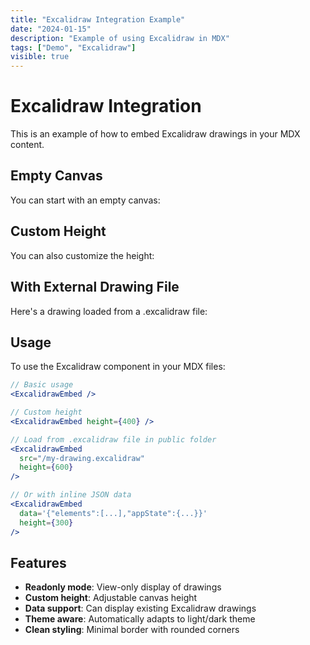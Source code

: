```yaml
---
title: "Excalidraw Integration Example"
date: "2024-01-15"
description: "Example of using Excalidraw in MDX"
tags: ["Demo", "Excalidraw"]
visible: true
---
```


# Excalidraw Integration

This is an example of how to embed Excalidraw drawings in your MDX content.

## Empty Canvas

You can start with an empty canvas:

<ExcalidrawEmbed height={300} />

## Custom Height

You can also customize the height:

<ExcalidrawEmbed height={500} />

## With External Drawing File

Here's a drawing loaded from a .excalidraw file:

<ExcalidrawEmbed height={600} src="/test.excalidraw" />

## Usage

To use the Excalidraw component in your MDX files:

```jsx
// Basic usage
<ExcalidrawEmbed />

// Custom height
<ExcalidrawEmbed height={400} />

// Load from .excalidraw file in public folder
<ExcalidrawEmbed
  src="/my-drawing.excalidraw"
  height={600}
/>

// Or with inline JSON data
<ExcalidrawEmbed
  data='{"elements":[...],"appState":{...}}'
  height={300}
/>
```

## Features

- **Readonly mode**: View-only display of drawings
- **Custom height**: Adjustable canvas height
- **Data support**: Can display existing Excalidraw drawings
- **Theme aware**: Automatically adapts to light/dark theme
- **Clean styling**: Minimal border with rounded corners
